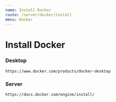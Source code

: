 ```yaml
---
name: Install Docker
route: /server/docker/install
menu: Docker
---
```


# Install Docker

### Desktop

```
https://www.docker.com/products/docker-desktop
```

### Server

```
https://docs.docker.com/engine/install/
```